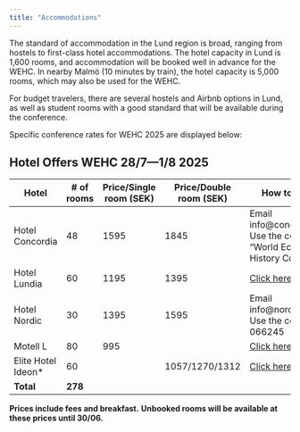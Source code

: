 ```yaml
---
title: "Accommodations"
---
```


The standard of accommodation in the Lund region is broad, ranging from hostels to first-class hotel accommodations. The hotel capacity in Lund is 1,600 rooms, and accommodation will be booked well in advance for the WEHC. In nearby Malmö (10 minutes by train), the hotel capacity is 5,000 rooms, which may also be used for the WEHC.

For budget travelers, there are several hostels and Airbnb options in Lund, as well as student rooms with a good standard that will be available during the conference. 

Specific conference rates for WEHC 2025 are displayed below:

## Hotel Offers WEHC 28/7—1/8 2025

| Hotel                | # of rooms | Price/Single room (SEK) | Price/Double room (SEK)               | How to book?                                                                                                                                       |
|----------------------|-----------|----------------|------------------------------------- |-----------------------------------------------------------------------------------------------------------------------------------------------|
| Hotel Concordia       | 48        | 1595           | 1845                                | Email info@concorida.se. Use the code: "World Economic History Congress"                                                                |
| Hotel Lundia          | 60        | 1195           | 1395                                | [Click here](https://reservations.travelclick.com/86335?groupID=4381903)                                                                        |
| Hotel Nordic          | 30        | 1395           | 1595                                | Email info@nordiclund.se. Use the code: 066245                                                                                 |
| Motell L              | 80        | 995            |                                     | [Click here](https://redirects.ligula.se/WorldEconomicHistoryCongress2025)                                                                      |
| Elite Hotel Ideon*    | 60        |                | 1057/1270/1312                      | [Click here](https://www.elite.se/en/hotels/lund/elite-hotel-ideon-lund/)                                                                                                |
| **Total**             | **278**   |                |                                     |                                                                                                                                               |

**Prices include fees and breakfast.**
**Unbooked rooms will be available at these prices until 30/06.**
